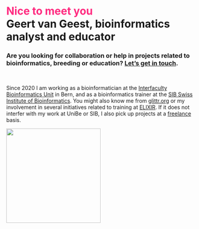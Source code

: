 

# <span style='color:#ff2a7fff'>Nice to meet you</span><br> Geert van Geest, bioinformatics analyst and educator

### Are you looking for collaboration or help in projects related to bioinformatics, breeding or education? [Let's get in touch](mailto:geert@vangeestconsultancy.com). 

<br>

Since 2020 I am working as a bioinformatician at the [Interfaculty Bioinformatics Unit](https://www.bioinformatics.unibe.ch/) in Bern, and as a bioinformatics trainer at the [SIB Swiss Institute of Bioinformatics](https://www.sib.swiss/training). You might also know me from [glittr.org](https://glittr.org) or my involvement in several initiatives related to training at [ELIXIR](https://elixir-europe.org/). If it does not interfer with my work at UniBe or SIB, I also pick up projects at a [freelance](freelance.qmd) basis. 

![](img/IBU_Foto_GvG2_lowdef.jpg){width=250}